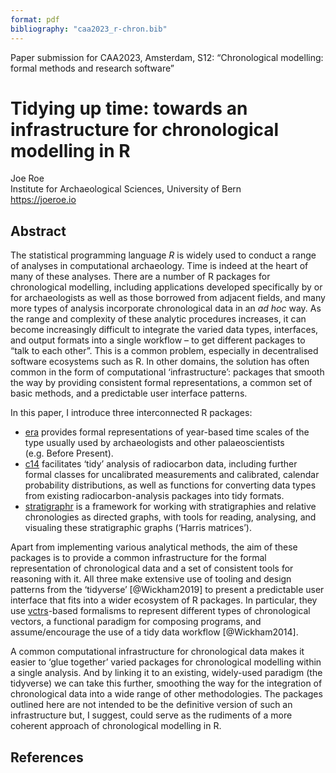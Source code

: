 ```yaml
---
format: pdf
bibliography: "caa2023_r-chron.bib"
---
```

Paper submission for CAA2023, Amsterdam, S12: "Chronological modelling: formal methods and research software"

# Tidying up time: towards an infrastructure for chronological modelling in R

Joe Roe  
Institute for Archaeological Sciences, University of Bern  
<https://joeroe.io>

## Abstract

The statistical programming language *R* is widely used to conduct a range of analyses in computational archaeology.
Time is indeed at the heart of many of these analyses.
There are a number of R packages for chronological modelling, including applications developed specifically by or for archaeologists as well as those borrowed from adjacent fields, and many more types of analysis incorporate chronological data in an *ad hoc* way.
As the range and complexity of these analytic procedures increases, it can become increasingly difficult to integrate the varied data types, interfaces, and output formats into a single workflow – to get different packages to "talk to each other".
This is a common problem, especially in decentralised software ecosystems such as R.
In other domains, the solution has often common in the form of computational 'infrastructure': packages that smooth the way by providing consistent formal representations, a common set of basic methods, and a predictable user interface patterns.

In this paper, I introduce three interconnected R packages:

* [era](https://era.joeroe.io/) provides formal representations of year-based time scales of the type usually used by archaeologists and other palaeoscientists (e.g. Before Present).
* [c14](https://c14.joeroe.io) facilitates 'tidy' analysis of radiocarbon data, including further formal classes for uncalibrated measurements and calibrated, calendar probability distributions, as well as functions for converting data types from existing radiocarbon-analysis packages into tidy formats.
* [stratigraphr](https://stratigraphr.joeroe.io) is a framework for working with stratigraphies and relative chronologies as directed graphs, with tools for reading, analysing, and visualing these stratigraphic graphs ('Harris matrices').

Apart from implementing various analytical methods, the aim of these packages is to provide a common infrastructure for the formal representation of chronological data and a set of consistent tools for reasoning with it.
All three make extensive use of tooling and design patterns from the 'tidyverse' [@Wickham2019] to present a predictable user interface that fits into a wider ecosystem of R packages.
In particular, they use [vctrs](https://vctrs.r-lib.org/)-based formalisms to represent different types of chronological vectors, a functional paradigm for composing programs, and assume/encourage the use of a tidy data workflow [@Wickham2014].

A common computational infrastructure for chronological data makes it easier to 'glue together' varied packages for chronological modelling within a single analysis.
And by linking it to an existing, widely-used paradigm (the tidyverse) we can take this further, smoothing the way for the integration of chronological data into a wide range of other methodologies.
The packages outlined here are not intended to be the definitive version of such an infrastructure but, I suggest, could serve as the rudiments of a more coherent approach of chronological modelling in R.

## References
